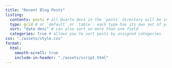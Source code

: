 ```yaml
---
title: "Recent Blog Posts"
listing: 
  contents: posts # all Quarto docs in the `posts` directory will be included on your listing page
  type: grid # or `default` or `table`; each type has its own set of yaml options to include
  sort: "date desc" # can also sort on more than one field
  categories: true # allows you to sort posts by assigned categories
css: "./assets/style.css"
format:
  html:
    smooth-scroll: true
    include-in-header: "./assets/script.html"
---
```


